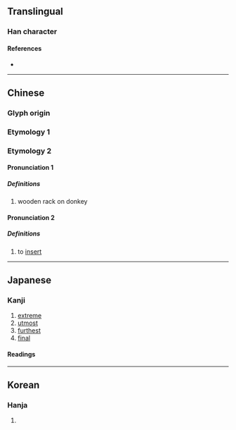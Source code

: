 {{also|極}}
{{character info/new}}
==Translingual==
{{stroke order|strokes=7}}

===Han character===
{{Han char|rn=75|rad=木|as=03|sn=7|four=47947|canj=DNHE|ids=⿰木及}}

====References====
* {{Han ref|kx=0514.170|dkj=14519|hdz=21161.090|uh=6781|ud=26497|bh=CCE5|bd=52453}}

----

==Chinese==

===Glyph origin===
{{Han etym}}

===Etymology 1===
{{zh-see|極}}

===Etymology 2===
{{zh-forms}}

====Pronunciation 1====
{{zh-pron
|m=jí
|mc=1
|oc=1
|cat=n
}}

=====Definitions=====
{{zh-hanzi}}

# {{zh-hg}} wooden rack on donkey

====Pronunciation 2====
{{zh-pron
|m=jí
|mc=2
|oc=2
|cat=v
}}

=====Definitions=====
{{zh-hanzi}}

# {{zh-hg}} to [[insert]]

----

==Japanese==

===Kanji===
{{ja-kanji|grade=|rs=木03}}

# [[extreme]]
# [[utmost]]
# [[furthest]]
# [[final]]

====Readings====
{{rfv-pron|ja}}
{{ja-readings
|goon=ごう<ごふ
|kanon=きゅう<きふ
|kun=にぐら-
}}

----

==Korean==

===Hanja===
{{ko-hanja|hangeul=극|eumhun=|rv=geuk|mr=kŭk|y=kuk}}

# {{rfdef|ko|sort=木03}}